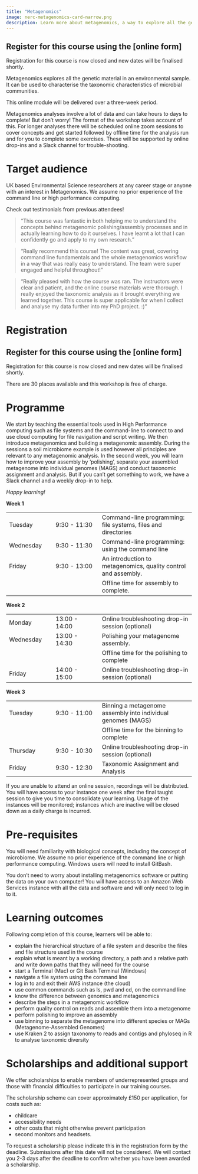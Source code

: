 ```yaml
---
title: "Metagenomics"
image: nerc-metagenomics-card-narrow.png
description: Learn more about metagenomics, a way to explore all the genetic material in an environmental sample.
---
```

::: {.callout-note appearance="tip"}

## Register for this course using the [online form] 

:::

Registration for this course is now closed and new dates will be finalised shortly.

Metagenomics explores all the genetic material in an environmental sample. It can be used to characterise the taxonomic characteristics of microbial communities.

This online module will be delivered over a three-week period. 

Metagenomics analyses involve a lot of data and can take hours to days to complete! But don't worry! The format of the workshop takes account of this. For longer analyses there will be scheduled online zoom sessions to cover concepts and get started followed by offline time for the analysis run and for you to complete some exercises. These will be supported by online drop-ins and a Slack channel for trouble-shooting.

# Target audience

UK based Environmental Science researchers at any career stage or anyone with an interest in Metagenomics. We assume no prior experience of the command line or high performance computing. 

Check out testimonials from previous attendees!

> "This course was fantastic in both helping me to understand the concepts behind metagenomic polishing/assembly processes and in actually learning how to do it ourselves. I have learnt a lot that I can confidently go and apply to my own research."

> "Really recommend this course! The content was great, covering command line fundamentals and the whole metagenomics workflow in a way that was really easy to understand. The team were super engaged and helpful throughout!"

> "Really pleased with how the course was ran. The instructors were clear and patient, and the online course materials were thorough. I really enjoyed the taxonomic analysis as it brought everything we learned together. This course is super applicable for when I collect and analyse my data further into my PhD project. :)"

# Registration

::: {.callout-note appearance="tip"}

## Register for this course using the [online form] 

:::

Registration for this course is now closed and new dates will be finalised shortly.

There are 30 places available and this workshop is free of charge.


# Programme

We start by teaching the essential tools used in High Performance computing such as file systems and the command-line to connect to and use cloud computing for file navigation and script writing. We then introduce metagenomics and building a metagenomic assembly.  During the sessions a soil microbiome example is used however all principles are relevant to any metagenomic analysis. In the second week, you will learn how to improve your assembly by 'polishing', separate your assembled metagenome into individual genomes (MAGS) and conduct taxonomic assignment and analysis. But if you can't get something to work, we have a Slack channel and a weekly drop-in to help.

*Happy learning!*

**Week 1**

|                     |               |                                                                |
|------------------|------------------|------------------------------------|
| Tuesday | 9:30 - 11:30 | Command-line programming: file systems, files and directories  |
| Wednesday | 9:30 - 11:30 | Command-line programming: using the command line               |
| Friday| 9:30 - 13:00 | An introduction to metagenomics, quality control and assembly. |
|                     |               | Offline time for assembly to complete.                         |

**Week 2**

|                       |               |                                                   |
|------------------|------------------|------------------------------------|
| Monday    | 13:00 - 14:00 | Online troubleshooting drop-in session (optional) |
| Wednesday  | 13:00 - 14:30 | Polishing your metagenome assembly.               |
|                       |               | Offline time for the polishing to complete        |
| Friday    | 14:00 - 15:00 | Online troubleshooting drop-in session (optional) |

**Week 3**

|                     |               |                                                              |
|------------------|------------------|------------------------------------|
| Tuesday | 9:30 - 11:00 | Binning a metagenome assembly into individual genomes (MAGS) |
|                     |               | Offline time for the binning to complete                     |
| Thursday | 9:30 - 10:30 | Online troubleshooting drop-in session (optional)            |
| Friday | 9:30 - 12:30 | Taxonomic Assignment and Analysis                            |

If you are unable to attend an online session, recordings will be distributed. You will have access to your instance one week after the final taught session to give you time to consolidate your learning. Usage of the instances will be monitored; instances which are inactive will be closed down as a daily charge is incurred.



# Pre-requisites

You will need familiarity with biological concepts, including the concept of microbiome. We assume no prior experience of the command line or high performance computing. Windows users will need to install GitBash.

You don't need to worry about installing metagenomics software or putting the data on your own computer! You will have access to an Amazon Web Services instance with all the data and software and will only need to log in to it.

# Learning outcomes

Following completion of this course, learners will be able to:

-   explain the hierarchical structure of a file system and describe the files and file structure used in the course
-   explain what is meant by a working directory, a path and a relative path and write down paths that they will need for the course
-   start a Terminal (Mac) or Git Bash Terminal (Windows)
-   navigate a file system using the command line
-   log in to and exit their AWS instance (the cloud)
-   use common commands such as ls, pwd and cd, on the command line
-   know the difference between genomics and metagenomics
-   describe the steps in a metagenomic workflow
-   perform quality control on reads and assemble them into a metagenome
-   perform polishing to improve an assembly
-   use binning to separate the metagenome into different species or MAGs (Metagenome-Assembled Genomes)
-   use Kraken 2 to assign taxonomy to reads and contigs and phyloseq in R to analyse taxonomic diversity

# Scholarships and additional support

We offer scholarships to enable members of underrepresented groups and those with financial difficulties to participate in our training courses.

The scholarship scheme can cover approximately £150 per application, for costs such as:

- childcare
- accessibility needs
- other costs that might otherwise prevent participation
- second monitors and headsets.

To request a scholarship please indicate this in the registration form by the deadline. Submissions after this date will not be considered. We will contact you 2-3 days after the deadline to confirm whether you have been awarded a scholarship.
